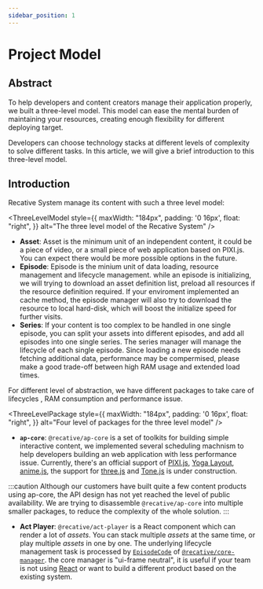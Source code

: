 ```yaml
---
sidebar_position: 1
---
```




# Project Model

## Abstract

To help developers and content creators manage their application properly, we
built a three-level model. This model can ease the mental burden of maintaining
your resources, creating enough flexibility for different deploying target.

Developers can choose technology stacks at different levels of complexity to
solve different tasks. In this article, we will give a brief introduction to
this three-level model.

## Introduction

Recative System manage its content with such a three level model:

<ThreeLevelModel
  style={{
      maxWidth: "184px",
      padding: '0 16px',
      float: "right",
  }}
  alt="The three level model of the Recative System"
/>

* **Asset**: Asset is the minimum unit of an independent content, it could be a
  piece of video, or a small piece of web application based on PIXI.js. You can
  expect there would be more possible options in the future.
* **Episode**: Episode is the minium unit of data loading, resource
  management and lifecycle management. while an episode is initializing, we will
  trying to download an asset definition list, preload all resources if the
  resource definition required. If your enviroment implemented an cache method,
  the episode manager will also try to download the resource to local hard-disk,
  which will boost the initialize speed for further visits.
* **Series**: If your content is too complex to be handled in one single episode,
  you can split your assets into different episodes, and add all episodes into
  one single series. The series manager will manage the lifecycle of each single
  episode. Since loading a new episode needs fetching additional data,
  performance may be compermised, please make a good trade-off between high RAM
  usage and extended load times.

For different level of abstraction, we have different packages to take care of
lifecycles , RAM consumption and performance issue.

<ThreeLevelPackage
  style={{
      maxWidth: "184px",
      padding: '0 16px',
      float: "right",
  }}
  alt="Four level of packages for the three level model"
/>

* **`ap-core`**: `@recative/ap-core` is a set of toolkits for building 
  simple interactive content, we implemented several scheduling machnism to help
  developers building an web application with less performance issue. Currently,
  there's an official support of [PIXI.js](https://pixijs.com/),
  [Yoga Layout](https://yogalayout.com/), [anime.js](https://animejs.com/),
  the support for [three.js](https://threejs.org/) and
  [Tone.js](https://tonejs.github.io/) is under construction.

:::caution
Although our customers have built quite a few content products using ap-core,
the API design has not yet reached the level of public availability. We are
trying to disassemble `@recative/ap-core` into multiple smaller packages, to
reduce the complexity of the whole solution.
:::

* **Act Player**: `@recative/act-player` is a React component which can render
  a lot of *assets*. You can stack multiple *assets* at the same time, or play 
  multiple *assets* in one by one. The underlying lifecycle management task is
  processed by [`EpisodeCode`](/api/core-manager/class/EpisodeCore) of 
  [`@recative/core-manager`](http://localhost:3000/api/core-manager). the core
  manager is "ui-frame neutral", it is useful if your team is not using
  [React](https://reactjs.org/) or want to build a different product based on
  the existing system.